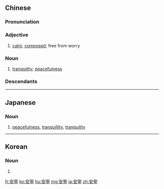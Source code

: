 ==Chinese==
{{zh-forms|s=安宁}}

===Pronunciation===
{{zh-pron
|m=ānníng
|c=on1 ning4
|h=pfs=ôn-nèn
|mn=an-lêng
|cat=a,n
}}

===Adjective===
{{zh-adj}}

# [[calm]], [[composed]]; free from worry

===Noun===
{{zh-noun}}

# [[tranquility]]; [[peacefulness]]
#: {{zh-x|房客 如果 製造 噪音 而 影響 安寧，怎麼辦？|What do you do if tenants create noise and affect the (area’s) '''tranquility'''?}}

===Descendants===
{{CJKV||あんねい|안녕|an ninh}}

{{zh-cat|Advanced}}

----

==Japanese==
{{ja-kanjitab|あん|ねい|yomi=on}}

===Noun===
{{ja-noun|あんねい}}

# [[peacefulness]], [[tranquillity]], [[tranquility]]

----

==Korean==
{{ko-hanjatab}}

===Noun===
{{ko-noun|hangeul=안녕}}

# {{hanja form of|안녕|[[peace]], [[tranquility]]; [[wellness]]}}

[[fr:安寧]]
[[ko:安寧]]
[[hu:安寧]]
[[mg:安寧]]
[[ja:安寧]]
[[zh:安寧]]